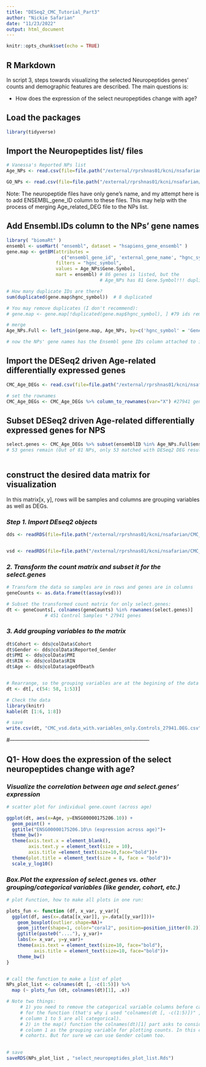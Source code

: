 ```yaml
---
title: "DESeq2_CMC_Tutorial_Part3"
author: "Nickie Safarian"
date: "11/23/2022"
output: html_document
---
```


```r
knitr::opts_chunk$set(echo = TRUE)
```

## R Markdown

In script 3, steps towards visualizing the selected Neuropeptides 
genes' counts and demographic features are described. The main questions is:

  - How does the expression of the select neuropeptides change with age?
   

## Load the packages

```r

library(tidyverse)

```


## Import the Neuropeptides list/ files

```r

# Vanessa's Reported NPs list
Age_NPs <- read.csv(file=file.path("/external/rprshnas01/kcni/nsafarian/CMC_Data_Analysis/Neuropeptides/Age_NPs.csv")) # 81 NPs

GO_NPs <- read.csv(file=file.path("/external/rprshnas01/kcni/nsafarian/CMC_Data_Analysis/Neuropeptides/GOSelected_NPs.csv")) # 69 NP genes

```
Note: The neuropeptide files have only gene's name, and my attempt here is to add 
ENSEMBL_gene_ID column to these files. This may help with the  process of merging Age_related_DEG file to the NPs list. 


## Add Ensembl.IDs column to the NPs' gene names 

```r

library( "biomaRt" )
ensembl <- useMart( "ensembl", dataset = "hsapiens_gene_ensembl" )
gene.map <- getBM(attributes = 
                    c("ensembl_gene_id", 'external_gene_name', "hgnc_symbol"),
                  filters = "hgnc_symbol", 
                  values = Age_NPs$Gene.Symbol, 
                  mart = ensembl) # 86 genes is listed, but the
                                  # Age_NPs has 81 Gene.Symbol!!! duplication issue:

# How many duplicate IDs are there?
sum(duplicated(gene.map$hgnc_symbol))  # 8 duplicated

# You may remove duplicates (I don't recommend):
# gene.map <- gene.map[!duplicated(gene.map$hgnc_symbol), ] #79 ids remain

# merge
Age_NPs.Full <- left_join(gene.map, Age_NPs, by=c('hgnc_symbol' = 'Gene.Symbol'))

# now the NPs' gene names has the Ensembl gene IDs column attached to it.

```


## Import the DESeq2 driven Age-related differentially expressed genes

```r

CMC_Age_DEGs <- read.csv(file=file.path("/external/rprshnas01/kcni/nsafarian/CMC_Data_Analysis/CommonMind.Data/DESeq2Object/DESeq2.results_for_Age.csv"))  

# set the rownames
CMC_Age_DEGs <- CMC_Age_DEGs %>% column_to_rownames(var="X") #27941 genes

```


## Subset DESeq2 driven Age-related differentially expressed genes for NPS

```r

select.genes <- CMC_Age_DEGs %>% subset(ensemblID %in% Age_NPs.Full$ensembl_gene_id) 
# 53 genes remain (Out of 81 NPs, only 53 matched with DESeq2 DEG results)
  
```


## construct the desired data matrix for visualization
In this matrix[x, y], rows will be samples and columns are grouping variables
as well as DEGs. 

### *Step 1. Import DEseq2 objects*

```r

dds <- readRDS(file=file.path("/external/rprshnas01/kcni/nsafarian/CMC_Data_Analysis/CommonMind.Data/DESeq2Object/dds_CMCdata_onlyControls.counts.more.than.10.Rds"))


vsd <- readRDS(file=file.path("/external/rprshnas01/kcni/nsafarian/CMC_Data_Analysis/CommonMind.Data/DESeq2Object/vst.Transformed_CMCdata_onlyControls_counts.more.than.10.Rds"))


```

### *2. Transform the count matrix and subset it for the select.genes*

```r

# Transform the data so samples are in rows and genes are in columns
geneCounts <- as.data.frame(t(assay(vsd)))

# Subset the transformed count matrix for only select.genes:
dt <- geneCounts[, colnames(geneCounts) %in% rownames(select.genes)] 
              # 451 Control Samples * 27941 genes 

```

### *3. Add grouping variables to the matrix*

```r

dt$Cohort <- dds@colData$Cohort
dt$Gender <- dds@colData$Reported_Gender
dt$PMI <- dds@colData$PMI
dt$RIN <- dds@colData$RIN
dt$Age <- dds@colData$ageOfDeath


# Rearrange, so the grouping variables are at the begining of the data
dt <- dt[, c(54: 58, 1:53)]

# Check the data
library(knitr)
kable(dt [1:6, 1:8])

# save
write.csv(dt, "CMC_vsd.data_with.variables_only.Controls_27941.DEG.csv")

```

#------------------------------------------------------------------------------

##  Q1- How does the expression of the select neuropeptides change with age?

### *Visualize the correlation between age and select.genes' expression* 

```r

# scatter plot for individual gene.count (across age)

ggplot(dt, aes(x=Age, y=ENSG00000175206.10)) + 
  geom_point() + 
  ggtitle("ENSG00000175206.10\n (expression across age)")+
  theme_bw()+
  theme(axis.text.x = element_blank(),
        axis.text.y = element_text(size = 10),
        axis.title =element_text(size=10,face="bold"))+
  theme(plot.title = element_text(size = 8, face = "bold"))+
  scale_y_log10()

```


### *Box.Plot the expression of select.genes vs. other grouping/categorical variables (like gender, cohort, etc.)*

```r

# plot Function, how to make all plots in one run:

plots_fun <- function (df, x_var, y_var){
  ggplot(df, aes(x=.data[[x_var]], y=.data[[y_var]]))+
    geom_boxplot(outlier.shape=NA)+
    geom_jitter(shape=1, color="coral2", position=position_jitter(0.2))+
    ggtitle(paste0("...."), y_var)+
    labs(x= x_var, y=y_var)+
    theme(axis.text = element_text(size=10, face="bold"),
          axis.title = element_text(size=10, face="bold"))+
    theme_bw()
}


# call the function to make a list of plot 
NPs_plot_list <- colnames(dt [, -c(1:5)]) %>%  
  map (~ plots_fun (dt, colnames(dt)[1], .x))

# Note two things: 
     # 1) you need to remove the categorical variable columns before calling 
     # for the function (that's why i used "colnames(dt [, -c(1:5)])" , where 
     # column 1 to 5 are all categorical). 
     # 2) in the map() function the colnames(dt)[1] part asks to consider 
     # column 1 as the grouping variable for plotting counts. In this case it's 
     # cohorts. But for sure we can use Gender column too. 
     

# save
saveRDS(NPs_plot_list , "select_neuropeptides_plot_list.Rds")

```

